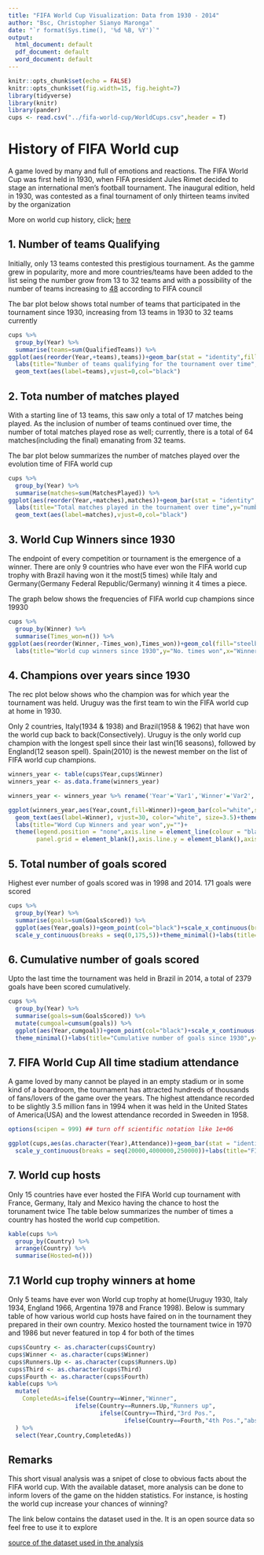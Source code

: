 ```yaml
---
title: "FIFA World Cup Visualization: Data from 1930 - 2014"
author: "Bsc, Christopher Sianyo Maronga"
date: "`r format(Sys.time(), '%d %B, %Y')`"
output:
  html_document: default
  pdf_document: default
  word_document: default
---
```


```r
knitr::opts_chunk$set(echo = FALSE)
knitr::opts_chunk$set(fig.width=15, fig.height=7) 
library(tidyverse)
library(knitr)
library(pander)
cups <- read.csv("../fifa-world-cup/WorldCups.csv",header = T)

```

# History of  FIFA World cup

A game loved by many and full of emotions and reactions. The FIFA World Cup was first held in 1930, when FIFA president Jules Rimet decided to stage an international men's football tournament. The inaugural edition, held in 1930, was contested as a final tournament of only thirteen teams invited by the organization

More on world cup history,  click;
<a href="https://en.wikipedia.org/wiki/History_of_the_FIFA_World_Cup">here</a>


## 1. Number of teams Qualifying

Initially, only 13 teams contested this prestigious tournament. As the gamme grew in popularity, more and more countries/teams have been added to the list seing the number grow from 13 to 32 teams and with a possibility of the number of teams increasing to <a href="http://kwese.espn.com/football/fifa-world-cup/story/3035778/fifa-council-unanimously-approves-world-cup-expansion-to-48-teams">48</a> according to FIFA council


The bar plot below shows total number of teams that participated in the tournament since 1930, increasing from 13 teams in 1930 to 32 teams currently

```r
cups %>% 
  group_by(Year) %>% 
  summarise(teams=sum(QualifiedTeams)) %>% 
ggplot(aes(reorder(Year,+teams),teams))+geom_bar(stat = "identity",fill="steelblue")+theme_minimal()+
  labs(title="Number of teams qualifying for the tournament over time",y="number of teams",x="year")+
  geom_text(aes(label=teams),vjust=0,col="black")

```



## 2. Tota number of matches played

With a starting line of 13 teams, this saw only a total of 17 matches being played. As the inclusion of number of teams continued over time, the number of total matches played rose as well; currently, there is a total of 64 matches(including the final) emanating from 32 teams.

The bar plot below summarizes the number of matches played over the evolution time of FIFA world cup

```r
cups %>% 
  group_by(Year) %>% 
  summarise(matches=sum(MatchesPlayed)) %>% 
ggplot(aes(reorder(Year,+matches),matches))+geom_bar(stat = "identity",fill="steelblue")+theme_minimal()+
  labs(title="Total matches played in the tournament over time",y="number of matches",x="year")+
  geom_text(aes(label=matches),vjust=0,col="black")
```




## 3. World Cup Winners since 1930

The endpoint of every competition or tournament is the emergence of a winner. There are only 9 countries who have ever won the FIFA world cup trophy with Brazil having won it the most(5 times) while Italy and Germany(Germany Federal Republic/Germany) winning it 4 times a piece.

The graph below shows the frequencies of FIFA world cup champions since 19930

```r
cups %>% 
  group_by(Winner) %>% 
  summarise(Times_won=n()) %>% 
ggplot(aes(reorder(Winner,-Times_won),Times_won))+geom_col(fill="steelblue")+theme_minimal()+
  labs(title="World cup winners since 1930",y="No. times won",x="Winner")

```



## 4. Champions over years since 1930

The rec plot below shows who the champion was for which year the tournament was held. Uruguy was the first team to win the FIFA world cup at home in 1930.

Only 2 countries, Italy(1934 & 1938) and Brazil(1958 & 1962) that have won the world cup back to back(Consectively). Uruguy is the only world cup champion with the longest spell since their last win(16 seasons), followed by England(12 season spell).
Spain(2010) is the newest member on the list of FIFA world cup champions.

```r
winners_year <- table(cups$Year,cups$Winner)
winners_year <- as.data.frame(winners_year)

winners_year <- winners_year %>% rename('Year'='Var1','Winner'='Var2','count'='Freq')

ggplot(winners_year,aes(Year,count,fill=Winner))+geom_bar(col="white",stat = "identity")+
  geom_text(aes(label=Winner), vjust=30, color="white", size=3.5)+theme_minimal()+
  labs(title="Word Cup Winners and year won",y="")+
  theme(legend.position = "none",axis.line = element_line(colour = "black"),
        panel.grid = element_blank(),axis.line.y = element_blank(),axis.title.y = element_blank())+scale_y_continuous(breaks = seq(0,1,1))

```




## 5. Total number of goals scored

Highest ever number of goals scored was in 1998 and 2014. 171 goals were scored

```r
cups %>% 
  group_by(Year) %>% 
  summarise(goals=sum(GoalsScored)) %>% 
  ggplot(aes(Year,goals))+geom_point(col="black")+scale_x_continuous(breaks = seq(1930,2014,4))+geom_line(col="purple",size=1)+
  scale_y_continuous(breaks = seq(0,175,5))+theme_minimal()+labs(title="Number of goals scored in the tournament each year",y="goals scored")
```




## 6. Cumulative number of goals scored

Upto the last time the tournament was held in Brazil in 2014, a total of 2379 goals have been scored cumulatively.

```r
cups %>% 
  group_by(Year) %>% 
  summarise(goals=sum(GoalsScored)) %>% 
  mutate(cumgoal=cumsum(goals)) %>% 
  ggplot(aes(Year,cumgoal))+geom_point(col="black")+scale_x_continuous(breaks = seq(1930,2014,4))+geom_line(col="purple",size=1)+
  theme_minimal()+labs(title="Cumulative number of goals since 1930",y="number of goals")
```



## 7. FIFA World Cup All time stadium attendance

A game loved by  many cannot be played in an empty stadium or in some kind of a boardroom, the tournament has attracted hundreds of thousands of fans/lovers of the game over the years. The highest attendance recorded to be slightly 3.5 million fans in 1994 when it was held in the United States of America(USA) and the lowest attendance recorded in Sweeden in 1958.

```r
options(scipen = 999) ## turn off scientific notation like 1e+06

ggplot(cups,aes(as.character(Year),Attendance))+geom_bar(stat = "identity",fill="steelblue")+theme_minimal()+
  scale_y_continuous(breaks = seq(20000,4000000,250000))+labs(title="FIFA World cup all time fans attendance",x="Year")
```



## 7. World cup hosts
Only 15 countries have ever hosted the FIFA World cup tournament with France, Germany, Italy and Mexico having the chance to host the torunament twice
The table below summarizes the number of times a country has hosted the world cup competition.

```r
kable(cups %>% 
  group_by(Country) %>% 
  arrange(Country) %>% 
  summarise(Hosted=n()))
```



## 7.1 World cup trophy winners at home
Only 5 teams have ever won World cup trophy at home(Uruguy 1930, Italy 1934, England 1966, Argentina 1978 and France 1998).
Below is summary table of how various world cup hosts have faired on in the tournament they prepared in their own country. Mexico hosted the tournament twice in 1970 and 1986 but never featured in top 4 for both of the times

```r
cups$Country <- as.character(cups$Country)
cups$Winner <- as.character(cups$Winner)
cups$Runners.Up <- as.character(cups$Runners.Up)
cups$Third <- as.character(cups$Third)
cups$Fourth <- as.character(cups$Fourth)
kable(cups %>% 
  mutate(
    CompletedAs=ifelse(Country==Winner,"Winner",
                   ifelse(Country==Runners.Up,"Runners up",
                          ifelse(Country==Third,"3rd Pos.",
                                 ifelse(Country==Fourth,"4th Pos.","absent in top 4"))))
  ) %>%
  select(Year,Country,CompletedAs))
```






## Remarks
This short visual analysis was a snipet of close to obvious facts about the FIFA world cup. With the available dataset, more analysis can be done to inform lovers of the game on the hidden statistics. For instance, is hosting the world cup increase your chances of winning?

The link below contains the dataset used in the. It is an open source data so feel free to use it to explore

<a href="https://www.kaggle.com/abecklas/fifa-world-cup">source of the dataset used in the analysis</a>





